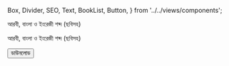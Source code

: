   Box,
  Divider,
  SEO,
  Text,
  BookList,
  Button,
} from '../../views/components';

<SEO pageTitle="আরবী, বাংলা ও ইংরেজী শব্দ (ছবিসহ)" />
<Box maxWidth={960} margin="0 auto" padding={{ xs: 3, sm: 4 }}>

<Text variant="h2" textAlign="center">
  আরবী, বাংলা ও ইংরেজী শব্দ (ছবিসহ)
</Text>
<Divider />

<Text>আরবী, বাংলা ও ইংরেজী শব্দ (ছবিসহ)</Text>

<Box textAlign="center">
  <a
    href="https://drive.google.com/drive/folders/1uatXeL2xdi9w3EdBU0igbCryewZ_ACaY?usp=sharing"
    target="_blank"
    rel="noreferrer noopener"
  >
    <Button variant="primary">ডাউনলোড</Button>
  </a>
</Box>

</Box>
